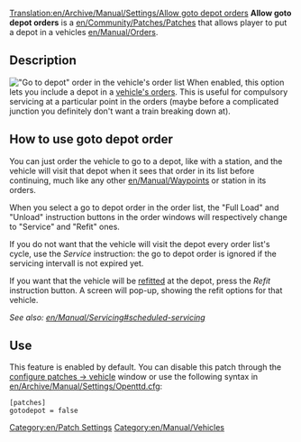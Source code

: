 [[Translation:en/Archive/Manual/Settings/Allow goto depot orders]]
[[Category:en/Patch Settings]]
[[Category:en/Manual/Vehicles]]
'''Allow goto depot orders''' is a [[en/Community/Patches/Patches]] that allows player to put a depot in a vehicles [[en/Manual/Orders]]. 

== Description ==
[[File:fr/Archive/Manual/Settings/Go To Depot.png|right|frame|"Go to depot" order in the vehicle's order list]]
When enabled, this option lets you include a depot in a [[en/Manual/Orders|vehicle's orders]]. This is useful for compulsory servicing at a particular point in the orders (maybe before a complicated junction you definitely don't want a train breaking down at).

== How to use goto depot order ==
You can just order the vehicle to go to a depot, like with a station, and the vehicle will visit that depot when it sees that order in its list before continuing, much like any other [[en/Manual/Waypoints]] or station in its orders. 

When you select a go to depot order in the order list, the "Full Load" and "Unload" instruction buttons in the order windows will respectively change to "Service" and "Refit" ones.

If you do not want that the vehicle will visit the depot every order list's cycle, use the ''Service'' instruction: the go to depot order is ignored if the servicing intervall is not expired yet.

If you want that the vehicle will be [[en/Manual/Refit|refitted]] at the depot, press the ''Refit'' instruction button. A screen will pop-up, showing the refit options for that vehicle.

''See also: [[en/Manual/Servicing#scheduled-servicing]]''

== Use ==
This feature is enabled by default. You can disable this patch through the [[en/Archive/Manual/Settings/Configuring patches/Vehicles|configure patches -> vehicle]] window or use the following syntax in [[en/Archive/Manual/Settings/Openttd.cfg]]:
<pre>[patches]
gotodepot = false</pre>
